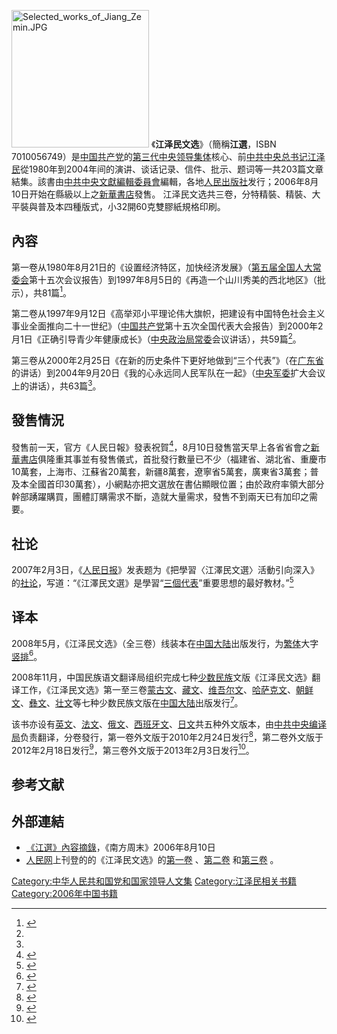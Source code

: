[[File:Selected_works_of_Jiang_Zemin.JPG|220px]]
《'''江泽民文选'''》（簡稱'''江選'''，ISBN 7010056749）是[[中国共产党|中国共产党]]的[[中国共产党领导人世代#第三代|第三代中央领导集体]]核心、前[[中共中央总书记|中共中央总书记]][[江泽民|江泽民]]從1980年到2004年间的演讲、谈话记录、信件、批示、题词等一共203篇文章結集。該書由[[中共中央文獻編輯委員會|中共中央文獻編輯委員會]]編輯，各地[[人民出版社|人民出版社]]发行；2006年8月10日开始在縣級以上之[[新華書店|新華書店]]發售。
江泽民文选共三卷，分特精裝、精裝、大平裝與普及本四種版式，小32開60克雙膠紙規格印刷。

==內容==
第一卷从1980年8月21日的《设置经济特区，加快经济发展》（[[第五届全国人大常委会|第五届全国人大常委会]]第十五次会议报告）到1997年8月5日的《再造一个山川秀美的西北地区》（批示），共81篇<ref name="篇目">{{Cite web |url=http://news.xinhuanet.com/politics/2006-08/10/content_4945773.htm |title=篇目 |access-date=2006-08-12 |archive-url=https://web.archive.org/web/20060814234752/http://news.xinhuanet.com/politics/2006-08/10/content_4945773.htm |archive-date=2006-08-14 |dead-url=yes }}</ref>。

第二卷从1997年9月12日《高举邓小平理论伟大旗帜，把建设有中国特色社会主义事业全面推向二十一世纪》（[[中国共产党|中国共产党]]第十五次全国代表大会报告）到2000年2月1日《正确引导青少年健康成长》（[[中央政治局常委|中央政治局常委]]会议讲话），共59篇<ref name="篇目" />。

第三卷从2000年2月25日《在新的历史条件下更好地做到“三个代表”》（在[[广东省|广东省]]的讲话）到2004年9月20日《我的心永远同人民军队在一起》（[[中央军委|中央军委]]扩大会议上的讲话），共63篇<ref name="篇目" />。

==發售情況==
發售前一天，官方《人民日報》發表祝賀<ref>{{Cite web |url=http://news.xinhuanet.com/lianzheng/2006-08/09/content_4942486.htm |title=社論 |access-date=2006-08-12 |archive-url=https://web.archive.org/web/20070919001201/http://news.xinhuanet.com/lianzheng/2006-08/09/content_4942486.htm |archive-date=2007-09-19 |dead-url=yes }}</ref>，8月10日發售當天早上各省省會之[[新華書店|新華書店]]俱隆重其事並有發售儀式，首批發行數量已不少（福建省、湖北省、重慶市10萬套，上海市、江蘇省20萬套，新疆8萬套，遼寧省5萬套，廣東省3萬套；普及本全國首印30萬套），小網點亦把文選放在書佔顯眼位置；由於政府率領大部分幹部踴躍購買，團體訂購需求不斷，造就大量需求，發售不到兩天已有加印之需要。

==社论==
2007年2月3日，《[[人民日报|人民日报]]》发表题为《把學習〈江澤民文選〉活動引向深入》的[[社论|社论]]，写道：“《江澤民文選》是學習“[[三個代表|三個代表]]”重要思想的最好教材。”<ref>{{Cite web |url=http://politics.people.com.cn/GB/1026/5361546.html |title=人民日報社論：把學習《江澤民文選》活動引向深入 |access-date=2013-10-14 |archive-date=2020-05-10 |archive-url=https://web.archive.org/web/20200510222918/http://politics.people.com.cn/GB/1026/5361546.html |dead-url=no }}</ref>

==译本==
2008年5月，《江泽民文选》（全三卷）线装本在[[中国大陆|中国大陆]]出版发行，为[[繁体|繁体]]大字[[竖排|竖排]]<ref>{{cite web |title=《江泽民文选》线装本出版发行 |url=http://www.npc.gov.cn/zgrdw/npc/xinwen/szyw/zhbd/2008-05/06/content_1427058.htm |accessdate=2020-12-30 |archive-date=2021-01-15 |archive-url=https://web.archive.org/web/20210115144357/http://www.npc.gov.cn/zgrdw/npc/xinwen/szyw/zhbd/2008-05/06/content_1427058.htm |dead-url=no }}</ref>。

2008年11月，中国民族语文翻译局组织完成七种[[少数民族|少数民族]]文版《江泽民文选》翻译工作，《江泽民文选》第一至三卷[[蒙古语|蒙古文]]、[[藏文|藏文]]、[[维吾尔语|维吾尔文]]、[[哈萨克语|哈萨克文]]、[[中国朝鲜语|朝鲜文]]、[[彝文|彝文]]、[[新壮文|壮文]]等七种少数民族文版在[[中国大陆|中国大陆]]出版发行<ref>{{cite web |title=《《江泽民文选》少数民族文字版在全国出版发行 |url=http://www.gov.cn/govweb/fwxx/wy/2008-12/24/content_1186630.htm |website=中国政府网 |accessdate=2020-12-30 |archive-date=2021-01-15 |archive-url=https://web.archive.org/web/20210115144328/http://www.gov.cn/govweb/fwxx/wy/2008-12/24/content_1186630.htm |dead-url=no }}</ref>。

该书亦设有[[英文|英文]]、[[法文|法文]]、[[俄文|俄文]]、[[西班牙文|西班牙文]]、[[日文|日文]]共五种外文版本，由[[中共中央编译局|中共中央编译局]]负责翻译，分卷發行，第一卷外文版于2010年2月24日发行<ref>{{Cite web |url=http://www.npc.gov.cn/npc/xinwen/szyw/zhbd/2010-02/25/content_1542971.htm |title=《江泽民文选》第一卷外文版出版發行 |access-date=2016-09-26 |archive-url=https://web.archive.org/web/20170113151723/http://www.npc.gov.cn/npc/xinwen/szyw/zhbd/2010-02/25/content_1542971.htm |archive-date=2017-01-13 |dead-url=yes }}</ref>，第二卷外文版于2012年2月18日发行<ref>{{Cite web |url=http://news.xinhuanet.com/politics/2012-02/18/c_111540504.htm |title=《江泽民文选》第二卷外文版出版 |access-date=2016-09-26 |archive-date=2017-01-13 |archive-url=https://web.archive.org/web/20170113191746/http://news.xinhuanet.com/politics/2012-02/18/c_111540504.htm |dead-url=no }}</ref>，第三卷外文版于2013年2月3日发行<ref>{{Cite web |url=http://news.xinhuanet.com/2013-02/03/c_114597648.htm |title=《江泽民文选》第三卷外文版出版发行 |access-date=2016-09-26 |archive-date=2017-01-13 |archive-url=https://web.archive.org/web/20170113191739/http://news.xinhuanet.com/2013-02/03/c_114597648.htm |dead-url=no }}</ref>。

== 参考文献 ==
{{Reflist|30em}}

== 外部連結 ==
* [https://web.archive.org/web/20070311012540/http://www.nanfangdaily.com.cn/zm/20060810/xw/szxw1/200608100006.asp 《江選》內容摘錄]，《南方周末》2006年8月10日
* [[人民网|人民网]]上刊登的的《江泽民文选》的[http://cpc.people.com.cn/GB/64184/64185/180137 第一卷] {{Wayback|url=http://cpc.people.com.cn/GB/64184/64185/180137 |date=20210115144336 }}、[http://cpc.people.com.cn/GB/64184/64185/180138 第二卷] {{Wayback|url=http://cpc.people.com.cn/GB/64184/64185/180138 |date=20210218135057 }}和[http://cpc.people.com.cn/GB/64184/64185/180139 第三卷] {{Wayback|url=http://cpc.people.com.cn/GB/64184/64185/180139 |date=20210218135124 }}。

[[Category:中华人民共和国党和国家领导人文集|Category:中华人民共和国党和国家领导人文集]]
[[Category:江泽民相关书籍|Category:江泽民相关书籍]]
[[Category:2006年中国书籍|Category:2006年中国书籍]]